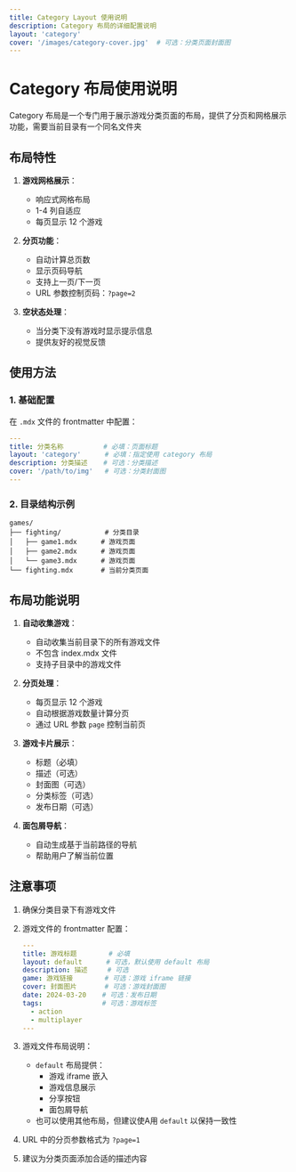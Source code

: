 ```yaml
---
title: Category Layout 使用说明
description: Category 布局的详细配置说明
layout: 'category'
cover: '/images/category-cover.jpg'  # 可选：分类页面封面图
---
```


# Category 布局使用说明

Category 布局是一个专门用于展示游戏分类页面的布局，提供了分页和网格展示功能，需要当前目录有一个同名文件夹

## 布局特性

1. **游戏网格展示**：
   - 响应式网格布局
   - 1-4 列自适应
   - 每页显示 12 个游戏

2. **分页功能**：
   - 自动计算总页数
   - 显示页码导航
   - 支持上一页/下一页
   - URL 参数控制页码：`?page=2`

3. **空状态处理**：
   - 当分类下没有游戏时显示提示信息
   - 提供友好的视觉反馈

## 使用方法

### 1. 基础配置

在 `.mdx` 文件的 frontmatter 中配置：

```yaml
---
title: 分类名称          # 必填：页面标题
layout: 'category'      # 必填：指定使用 category 布局
description: 分类描述    # 可选：分类描述
cover: '/path/to/img'   # 可选：分类封面图
---
```
### 2. 目录结构示例

```
games/
├── fighting/           # 分类目录
│   ├── game1.mdx      # 游戏页面
│   ├── game2.mdx      # 游戏页面
│   └── game3.mdx      # 游戏页面
└── fighting.mdx       # 当前分类页面
```

## 布局功能说明

1. **自动收集游戏**：
   - 自动收集当前目录下的所有游戏文件
   - 不包含 index.mdx 文件
   - 支持子目录中的游戏文件

2. **分页处理**：
   - 每页显示 12 个游戏
   - 自动根据游戏数量计算分页
   - 通过 URL 参数 `page` 控制当前页

3. **游戏卡片展示**：
   - 标题（必填）
   - 描述（可选）
   - 封面图（可选）
   - 分类标签（可选）
   - 发布日期（可选）

4. **面包屑导航**：
   - 自动生成基于当前路径的导航
   - 帮助用户了解当前位置

## 注意事项

1. 确保分类目录下有游戏文件
2. 游戏文件的 frontmatter 配置：
   ```yaml
   ---
   title: 游戏标题        # 必填
   layout: default      # 可选，默认使用 default 布局
   description: 描述     # 可选
   game: 游戏链接        # 可选：游戏 iframe 链接
   cover: 封面图片       # 可选：游戏封面图
   date: 2024-03-20    # 可选：发布日期
   tags:               # 可选：游戏标签
     - action
     - multiplayer
   ---
   ```
3. 游戏文件布局说明：
   - `default` 布局提供：
     - 游戏 iframe 嵌入
     - 游戏信息展示
     - 分享按钮
     - 面包屑导航
   - 也可以使用其他布局，但建议使A用 `default` 以保持一致性

4. URL 中的分页参数格式为 `?page=1`
5. 建议为分类页面添加合适的描述内容
